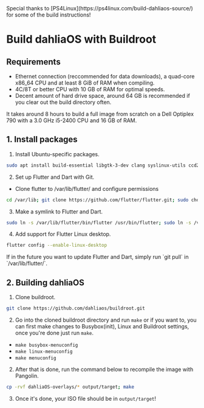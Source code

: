 
<Callout>
  Special thanks to [PS4Linux](https://ps4linux.com/build-dahliaos-source/) for
  some of the build instructions!
</Callout>

# Build dahliaOS with Buildroot

## Requirements

- Ethernet connection (reccommended for data downloads), a quad-core x86_64 CPU and at least 8 GiB of RAM when compiling.
- 4C/8T or better CPU with 10 GB of RAM for optimal speeds.
- Decent amount of hard drive space, around 64 GB is recommended if you clear out the build directory often.

It takes around 8 hours to build a full image from scratch on a Dell Optiplex 790 with a 3.0 GHz i5-2400 CPU and 16 GB of RAM.

## 1. Install packages

1. Install Ubuntu-specific packages.

```sh
sudo apt install build-essential libgtk-3-dev clang syslinux-utils ccd2iso docbook-xsl gobject-introspection cmake git ninja-build nano
```

2. Set up Flutter and Dart with Git.

- Clone flutter to /var/lib/flutter/ and configure permissions

```sh
cd /var/lib; git clone https://github.com/flutter/flutter.git; sudo chown -R $USER:$USER /var/lib/flutter/
```

3. Make a symlink to Flutter and Dart.

```sh
sudo ln -s /var/lib/flutter/bin/flutter /usr/bin/flutter; sudo ln -s /var/lib/flutter/bin/dart /usr/bin/dart
```

4. Add support for Flutter Linux desktop.

```sh
flutter config --enable-linux-desktop
```

<Callout>
  If in the future you want to update Flutter and Dart, simply run `git pull` in
  `/var/lib/flutter/`.
</Callout>

## 2. Building dahliaOS

1. Clone buildroot.

```sh
git clone https://github.com/dahliaos/buildroot.git
```

2. Go into the cloned buildroot directory and run `make` or if you want to, you can first make changes to Busybox(init), Linux and Buildroot settings, once you're done just run `make`.

- `make busybox-menuconfig`
- `make linux-menuconfig`
- `make menuconfig`

2. After that is done, run the command below to recompile the image with Pangolin.

```sh
cp -rvf dahliaOS-overlays/* output/target; make
```

3. Once it's done, your ISO file should be in `output/target`!
